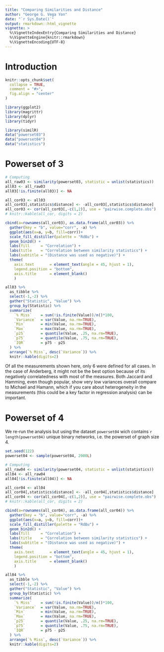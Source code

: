```yaml
---
title: "Comparing Similarities and Distance"
author: "George G. Vega Yon"
date: "`r Sys.Date()`"
output: rmarkdown::html_vignette
vignette: >
  %\VignetteIndexEntry{Comparing Similarities and Distance}
  %\VignetteEngine{knitr::rmarkdown}
  %\VignetteEncoding{UTF-8}
---
```


# Introduction


```r
knitr::opts_chunk$set(
  collapse = TRUE,
  comment = "#>",
  fig.align = "center"
)
```

```r
library(ggplot2)
library(magrittr)
library(dplyr)
library(tidyr)
```


```r
library(similR)
data("powerset03")
data("powerset04")
data("statistics")
```

# Powerset of 3

```r
# Computing 
all_raw03 <- similarity(powerset03, statistic = unlist(statistics))
all03 <- all_raw03
all03[!is.finite(all03)] <- NA

all_cor03 <- all03
all_cor03[,statistics$distance] <- -all_cor03[,statistics$distance]
all_cor03 <- cor(all_cor03[,-c(1,2)], use = "pairwise.complete.obs")
# knitr::kable(all_cor, digits = 2)
```

```r
cbind(a=rownames(all_cor03), as.data.frame(all_cor03)) %>%
  gather(key = "b", value="corr", -a) %>%
  ggplot(aes(x=a, y=b, fill=corr))+
  scale_fill_distiller(palette = "RdBu") +
  geom_bin2d() +
  labs(fill     = "Correlation") +
  labs(title    = "Correlation between similarity statistics") +
  labs(subtitle = "(Distance was used as negative)") +
  theme(
    axis.text       = element_text(angle = 45, hjust = 1),
    legend.position = "bottom",
    axis.title      = element_blank()
    )
```

```r
all03 %>%
  as_tibble %>%
  select(-1,-2) %>%
  gather("Statistic", "Value") %>%
  group_by(Statistic) %>%
  summarize(
    `% Miss`    = sum(!is.finite(Value))/n()*100,
    `Variance`  = var(Value, na.rm=TRUE),
    `Min`       = min(Value, na.rm=TRUE),
    `Max`       = max(Value, na.rm=TRUE),
    `p25`       = quantile(Value, .25, na.rm=TRUE),
    `p75`       = quantile(Value, .75, na.rm=TRUE),
    `IQR`       = p75 - p25
  ) %>% 
  arrange(`% Miss`, desc(`Variance`)) %>%
  knitr::kable(digits=2)
```

Of all the measurements shown here, only 6 were defined for all cases. In the case of Anderberg, it might not be the best option because of its negatively correlatedness with most of the measures. Both Jaccard and Hamming, even though popular, show very low variances overall compare to Michael and Hamann, which if you care about heterogeneity in the measurements (this could be a key factor in regression analysis) can be important.


# Powerset of 4

We re-run the analysis but using the dataset `powerset04` wich contains `r length(powerset04)` unique binary networks, i.e. the powerset of graph size 4.

```r
set.seed(122)
powerset04 <- sample(powerset04, 2000L)

# Computing
all_raw04 <- similarity(powerset04, statistic = unlist(statistics))
all04 <- all_raw04
all04[!is.finite(all04)] <- NA

all_cor04 <- all04
all_cor04[,statistics$distance] <- -all_cor04[,statistics$distance]
all_cor04 <- cor(all_cor04[,-c(1,2)], use = "pairwise.complete.obs")
# knitr::kable(all_cor, digits = 2)
```

```r
cbind(a=rownames(all_cor04), as.data.frame(all_cor04)) %>%
  gather(key = "b", value="corr", -a) %>%
  ggplot(aes(x=a, y=b, fill=corr))+
  scale_fill_distiller(palette = "RdBu") +
  geom_bin2d() +
  labs(fill     = "Correlation") +
  labs(title    = "Correlation between similarity statistics") +
  labs(subtitle = "(Distance was used as negative)") +
  theme(
    axis.text       = element_text(angle = 45, hjust = 1),
    legend.position = "bottom",
    axis.title      = element_blank()
    )
```

```r
all04 %>%
  as_tibble %>%
  select(-1,-2) %>%
  gather("Statistic", "Value") %>%
  group_by(Statistic) %>%
  summarize(
    `% Miss`    = sum(!is.finite(Value))/n()*100,
    `Variance`  = var(Value, na.rm=TRUE),
    `Min`       = min(Value, na.rm=TRUE),
    `Max`       = max(Value, na.rm=TRUE),
    `p25`       = quantile(Value, .25, na.rm=TRUE),
    `p75`       = quantile(Value, .75, na.rm=TRUE),
    `IQR`       = p75 - p25
  ) %>%
  arrange(`% Miss`, desc(`Variance`)) %>%
  knitr::kable(digits=2)
```